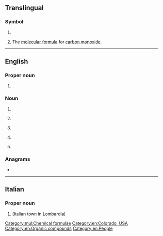 {{also|Appendix:Variations of "co"}}
==Translingual==

===Symbol===
{{mul-symbol}}

# {{ISO 3166|1|2|Colombia}}
# {{lb|mul|chemistry}} The [[molecular formula]] for [[carbon monoxide]].

[[Category:mul:Chemical formulae]]

----

==English==

===Proper noun===
{{head|en|proper noun}}

# {{abbreviation of|en|Colorado}} {{place|en|state|c/USA}}.

===Noun===
{{head|en|noun}}

# {{abbreviation of|en|county}}
# {{lb|en|military}} {{init of|en|commanding officer}}
# {{lb|en|military}} {{init of|en|[[commission]]ed [[officer]]}}
# {{lb|en|US|law enforcement}} {{init of|en|corrections officer}}
# {{lb|en|geology}} {{initialism of|en|[[Common-Offset method]]}}

===Anagrams===
* {{anagrams|en|a=co|O. C.|O.C.|OC|Oc|Oc.}}

[[Category:en:Colorado, USA]]
[[Category:en:Organic compounds]]
[[Category:en:People]]

----

==Italian==

===Proper noun===
{{head|it|proper noun}}

# {{abbreviation of|it|Como}} (Italian town in Lombardia)